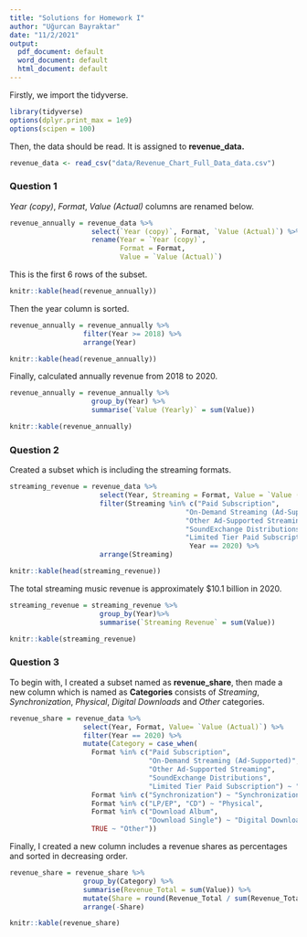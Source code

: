 ```yaml
---
title: "Solutions for Homework I"
author: "Uğurcan Bayraktar"
date: "11/2/2021"
output:
  pdf_document: default
  word_document: default
  html_document: default
---
```


Firstly, we import the tidyverse.

```r
library(tidyverse)
options(dplyr.print_max = 1e9)
options(scipen = 100)
```

Then, the data should be read. It is assigned to **revenue_data.**

```r
revenue_data <- read_csv("data/Revenue_Chart_Full_Data_data.csv")
```

### Question 1

*Year (copy)*, *Format*, *Value (Actual)* columns are renamed below.  
  

```r
revenue_annually = revenue_data %>%
                    select(`Year (copy)`, Format, `Value (Actual)`) %>%
                    rename(Year = `Year (copy)`,
                           Format = Format,
                           Value = `Value (Actual)`)
```

This is the first 6 rows of the subset.

```r
knitr::kable(head(revenue_annually))
```

Then the year column is sorted.

```r
revenue_annually = revenue_annually %>%
                  filter(Year >= 2018) %>%
                  arrange(Year)
```

```r
knitr::kable(head(revenue_annually))
```


  
Finally, calculated annually revenue from 2018 to 2020.
  
```r
revenue_annually = revenue_annually %>%
                    group_by(Year) %>%
                    summarise(`Value (Yearly)` = sum(Value))
```

```r
knitr::kable(revenue_annually)
```


### Question 2

Created a subset which is including the streaming formats.

```r
streaming_revenue = revenue_data %>%
                      select(Year, Streaming = Format, Value = `Value (Actual)`) %>%
                      filter(Streaming %in% c("Paid Subscription",
                                           "On-Demand Streaming (Ad-Supported)",
                                           "Other Ad-Supported Streaming",
                                           "SoundExchange Distributions",
                                           "Limited Tier Paid Subscription"),
                                            Year == 2020) %>%
                      arrange(Streaming)
```

```r
knitr::kable(head(streaming_revenue))
```


The total streaming music revenue is approximately $10.1 billion in 2020.

```r
streaming_revenue = streaming_revenue %>%
                      group_by(Year)%>%
                      summarise(`Streaming Revenue` = sum(Value))
```

```r
knitr::kable(streaming_revenue)
```

### Question 3

To begin with, I created a subset named as **revenue_share**, then made a new column which is named as **Categories** consists of _Streaming_, _Synchronization_, _Physical_, _Digital Downloads_ and _Other_ categories. 

```r
revenue_share = revenue_data %>%
                  select(Year, Format, Value= `Value (Actual)`) %>%
                  filter(Year == 2020) %>%
                  mutate(Category = case_when(
                    Format %in% c("Paid Subscription",
                                  "On-Demand Streaming (Ad-Supported)",
                                  "Other Ad-Supported Streaming",
                                  "SoundExchange Distributions",
                                  "Limited Tier Paid Subscription") ~ "Streaming",
                    Format %in% c("Synchronization") ~ "Synchronization",
                    Format %in% c("LP/EP", "CD") ~ "Physical",
                    Format %in% c("Download Album",
                                  "Download Single") ~ "Digital Downloads",
                    TRUE ~ "Other"))
```

Finally, I created a new column includes a revenue shares as percentages and sorted in decreasing order.

```r
revenue_share = revenue_share %>%
                  group_by(Category) %>%
                  summarise(Revenue_Total = sum(Value)) %>%
                  mutate(Share = round(Revenue_Total / sum(Revenue_Total),2)) %>%
                  arrange(-Share)
```

```r
knitr::kable(revenue_share)
```





















